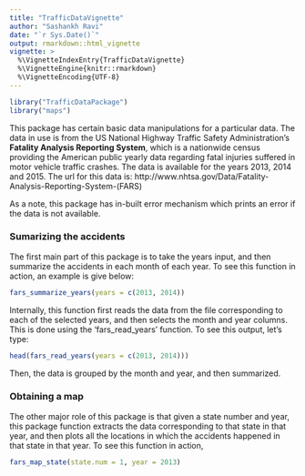 ```yaml
---
title: "TrafficDataVignette"
author: "Sashankh Ravi"
date: "`r Sys.Date()`"
output: rmarkdown::html_vignette
vignette: >
  %\VignetteIndexEntry{TrafficDataVignette}
  %\VignetteEngine{knitr::rmarkdown}
  %\VignetteEncoding{UTF-8}
---
```


```r
library("TrafficDataPackage")
library("maps")
```

This package has certain basic data manipulations for a particular data. The data in use is from the US National Highway Traffic Safety Administration's **Fatality Analysis Reporting System**, which is a nationwide census providing the American public yearly data regarding fatal injuries suffered in motor vehicle traffic crashes. The data is available for the years 2013, 2014 and 2015. The url for this data is:
http://www.nhtsa.gov/Data/Fatality-Analysis-Reporting-System-(FARS)

As a note, this package has in-built error mechanism which prints an error if the data is not available.


### Sumarizing the accidents
The first main part of this package is to take the years input, and then summarize the accidents in each month of each year. To see this function in action, an example is give below:
```r
fars_summarize_years(years = c(2013, 2014))
```
Internally, this function first reads the data from the file corresponding to each of the selected years, and then selects the month and year columns. This is done using the 'fars_read_years' function. To see this output, let's type:
```r
head(fars_read_years(years = c(2013, 2014)))
```
Then, the data is grouped by the month and year, and then summarized. 

### Obtaining a map
The other major role of this package is that given a state number and year, this package function extracts the data corresponding to that state in that year, and then plots all the locations in which the accidents happened in that state in that year. To see this function in action, 
```r
fars_map_state(state.num = 1, year = 2013)
```
